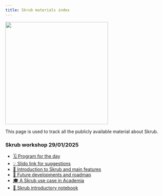 ```yaml
---
title: Skrub materials index
---
```

![](images/skrub.svg){width=320}

This page is used to track all the publicly available material about Skrub. 


### Skrub workshop 29/01/2025
- <a href="https://skrub-data.org/skrub-materials/skrub-workshop/skrub-day/skrub-day.html" target="_blank"> 🗓️ Program for the day</a>
- <a href="https://app.sli.do/event/wEt4CxjD8ZDeJAniLVHdDz">💡 Slido link for suggestions</a>
- <a href="https://skrub-data.org/skrub-materials/skrub-workshop/skrub-intro/skrub-intro.html">🤝 Introduction to Skrub and main features</a>
- <a href="">🌠 Future developments and roadmap</a>
- <a href="https://skrub-data.org/skrub-materials/skrub-workshop/skrub-retrieve-merge-predict/skrub-retrieve-merge-predict.html">🎓 A Skrub use case in Academia</a>
- <a href="https://skrub-data.org/skrub-materials/skrub-intro-quarto.html">📔 Skrub introductory notebook</a>
